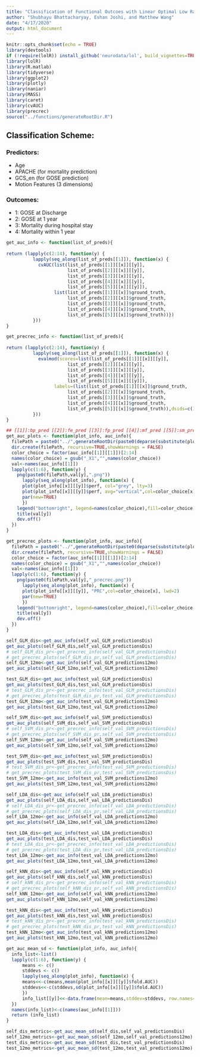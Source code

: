```yaml
---
title: "Classification of Functional Outcoes with Linear Optimal Low Rank Projection (LOL)"
author: "Shubhayu Bhattacharyay, Eshan Joshi, and Matthew Wang"
date: "4/17/2020"
output: html_document
---
```


```r
knitr::opts_chunk$set(echo = TRUE)
library(devtools)
if (!require(lolR)) install_github('neurodata/lol', build_vignettes=TRUE, force=TRUE)
library(lolR)
library(R.matlab)
library(tidyverse)
library(ggplot2)
library(plotly)
library(naniar)
library(MASS)
library(caret)
library(cvAUC)
library(precrec)
source("../functions/generateRootDir.R")
```

## Classification Scheme:
### Predictors:
* Age
* APACHE (for mortality prediction)
* GCS_en (for GOSE prediction)
* Motion Features (3 dimensions)

### Outcomes:
* 1: GOSE at Discharge
* 2: GOSE at 1 year
* 3: Mortality during hospital stay
* 4: Mortality within 1 year


```r
get_auc_info <- function(list_of_preds){
  
return (lapply(c(2:14), function(y) {
          lapply(seq_along(list_of_preds[[1]]), function(x) {
            cvAUC(list(list_of_preds[[1]][[x]][[y]],
                       list_of_preds[[2]][[x]][[y]],
                       list_of_preds[[3]][[x]][[y]],
                       list_of_preds[[4]][[x]][[y]],
                       list_of_preds[[5]][[x]][[y]]),
                  list(list_of_preds[[1]][[x]]$ground_truth,
                       list_of_preds[[2]][[x]]$ground_truth,
                       list_of_preds[[3]][[x]]$ground_truth,
                       list_of_preds[[4]][[x]]$ground_truth,
                       list_of_preds[[5]][[x]]$ground_truth))})
          }))
}

get_precrec_info <- function(list_of_preds){
  
return (lapply(c(2:14), function(y) {
          lapply(seq_along(list_of_preds[[1]]), function(x) {
            evalmod(scores=list(list_of_preds[[1]][[x]][[y]],
                       list_of_preds[[2]][[x]][[y]],
                       list_of_preds[[3]][[x]][[y]],
                       list_of_preds[[4]][[x]][[y]],
                       list_of_preds[[5]][[x]][[y]]),
                  labels=(list(list_of_preds[[1]][[x]]$ground_truth,
                       list_of_preds[[2]][[x]]$ground_truth,
                       list_of_preds[[3]][[x]]$ground_truth,
                       list_of_preds[[4]][[x]]$ground_truth,
                       list_of_preds[[5]][[x]]$ground_truth)),dsids=c(1:5))})
          }))
}

## [[1]]:bp_pred [[2]]:fe_pred [[3]]:fp_pred [[4]]:mf_pred [[5]]:sm_pred [[6]]:wv_pred
get_auc_plots <- function(plot_info, auc_info){
  filePath = paste0("../",generateRootDir(paste0(deparse(substitute(plot_info)),"/")))
  dir.create(filePath, recursive=TRUE,showWarnings = FALSE)
  color_choice = factor(auc_info[[1]][[1]])[2:14]
  names(color_choice) = gsub("_X1","",names(color_choice))
  val<-names(auc_info[[1]])
  lapply(c(1:6), function(y) {
    png(paste0(filePath,val[y],".png"))
      lapply(seq_along(plot_info), function(x) {
      plot(plot_info[[x]][[y]]$perf, col="grey", lty=3)
      plot(plot_info[[x]][[y]]$perf, avg="vertical",col=color_choice[x], lwd=2, add=TRUE) 
      par(new=TRUE) 
      })
    legend("bottomright", legend=names(color_choice),fill=color_choice,cex=0.75)  
    title(val[y])
    dev.off()
  })
}

get_precrec_plots <- function(plot_info, auc_info){
  filePath = paste0("../",generateRootDir(paste0(deparse(substitute(plot_info)),"/")))
  dir.create(filePath, recursive=TRUE,showWarnings = FALSE)
  color_choice = factor(auc_info[[1]][[1]])[2:14]
  names(color_choice) = gsub("_X1","",names(color_choice))
  val<-names(auc_info[[1]])
  lapply(c(1:6), function(y) {
    png(paste0(filePath,val[y],"_precrec.png"))
      lapply(seq_along(plot_info), function(x) {
      plot(plot_info[[x]][[y]], "PRC",col=color_choice[x], lwd=2) 
      par(new=TRUE) 
      })
    legend("bottomright", legend=names(color_choice),fill=color_choice,cex=0.75)  
    title(val[y])
    dev.off()
  })
}

```

```r
self_GLM_dis<-get_auc_info(self_val_GLM_predictionsDis)
get_auc_plots(self_GLM_dis,self_val_GLM_predictionsDis)
# self_GLM_dis_pr<-get_precrec_info(self_val_GLM_predictionsDis)
# get_precrec_plots(self_GLM_dis_pr,self_val_GLM_predictionsDis)
self_GLM_12mo<-get_auc_info(self_val_GLM_predictions12mo)
get_auc_plots(self_GLM_12mo,self_val_GLM_predictions12mo)

test_GLM_dis<-get_auc_info(test_val_GLM_predictionsDis)
get_auc_plots(test_GLM_dis,test_val_GLM_predictionsDis)
# test_GLM_dis_pr<-get_precrec_info(test_val_GLM_predictionsDis)
# get_precrec_plots(test_GLM_dis_pr,test_val_GLM_predictionsDis)
test_GLM_12mo<-get_auc_info(test_val_GLM_predictions12mo)
get_auc_plots(test_GLM_12mo,test_val_GLM_predictions12mo)

self_SVM_dis<-get_auc_info(self_val_SVM_predictionsDis)
get_auc_plots(self_SVM_dis,self_val_SVM_predictionsDis)
# self_SVM_dis_pr<-get_precrec_info(self_val_SVM_predictionsDis)
# get_precrec_plots(self_SVM_dis_pr,self_val_SVM_predictionsDis)
self_SVM_12mo<-get_auc_info(self_val_SVM_predictions12mo)
get_auc_plots(self_SVM_12mo,self_val_SVM_predictions12mo)

test_SVM_dis<-get_auc_info(test_val_SVM_predictionsDis)
get_auc_plots(test_SVM_dis,test_val_SVM_predictionsDis)
# test_SVM_dis_pr<-get_precrec_info(test_val_SVM_predictionsDis)
# get_precrec_plots(test_SVM_dis_pr,test_val_SVM_predictionsDis)
test_SVM_12mo<-get_auc_info(test_val_SVM_predictions12mo)
get_auc_plots(test_SVM_12mo,test_val_SVM_predictions12mo)

self_LDA_dis<-get_auc_info(self_val_LDA_predictionsDis)
get_auc_plots(self_LDA_dis,self_val_LDA_predictionsDis)
# self_LDA_dis_pr<-get_precrec_info(self_val_LDA_predictionsDis)
# get_precrec_plots(self_LDA_dis_pr,self_val_LDA_predictionsDis)
self_LDA_12mo<-get_auc_info(self_val_LDA_predictions12mo)
get_auc_plots(self_LDA_12mo,self_val_LDA_predictions12mo)

test_LDA_dis<-get_auc_info(test_val_LDA_predictionsDis)
get_auc_plots(test_LDA_dis,test_val_LDA_predictionsDis)
# test_LDA_dis_pr<-get_precrec_info(test_val_LDA_predictionsDis)
# get_precrec_plots(test_LDA_dis_pr,test_val_LDA_predictionsDis)
test_LDA_12mo<-get_auc_info(test_val_LDA_predictions12mo)
get_auc_plots(test_LDA_12mo,test_val_LDA_predictions12mo)

self_kNN_dis<-get_auc_info(self_val_kNN_predictionsDis)
get_auc_plots(self_kNN_dis,self_val_kNN_predictionsDis)
# self_kNN_dis_pr<-get_precrec_info(self_val_kNN_predictionsDis)
# get_precrec_plots(self_kNN_dis_pr,self_val_kNN_predictionsDis)
self_kNN_12mo<-get_auc_info(self_val_kNN_predictions12mo)
get_auc_plots(self_kNN_12mo,self_val_kNN_predictions12mo)

test_kNN_dis<-get_auc_info(test_val_kNN_predictionsDis)
get_auc_plots(test_kNN_dis,test_val_kNN_predictionsDis)
# test_kNN_dis_pr<-get_precrec_info(test_val_kNN_predictionsDis)
# get_precrec_plots(test_kNN_dis_pr,test_val_kNN_predictionsDis)
test_kNN_12mo<-get_auc_info(test_val_kNN_predictions12mo)
get_auc_plots(test_kNN_12mo,test_val_kNN_predictions12mo)
```

```r
get_auc_mean_sd <- function(plot_info, auc_info){
  info_list<-list()
  lapply(c(1:6), function(y) {
      means <- c()
      stddevs <- c()
      lapply(seq_along(plot_info), function(x) {
      means<<-c(means,mean(plot_info[[x]][[y]]$fold.AUC))
      stddevs<<-c(stddevs,sd(plot_info[[x]][[y]]$fold.AUC))
      })
      info_list[[y]]<<-data.frame(mean=means,stddev=stddevs, row.names=names(auc_info[[1]][[1]])[2:7])
  })
  names(info_list)<-c(names(auc_info[[1]]))
  return (info_list)
}

self_dis_metrics<-get_auc_mean_sd(self_dis,self_val_predictionsDis)
self_12mo_metrics<-get_auc_mean_sd(self_12mo,self_val_predictions12mo)
test_dis_metrics<-get_auc_mean_sd(test_dis,test_val_predictionsDis)
test_12mo_metrics<-get_auc_mean_sd(test_12mo,test_val_predictions12mo)
```
   